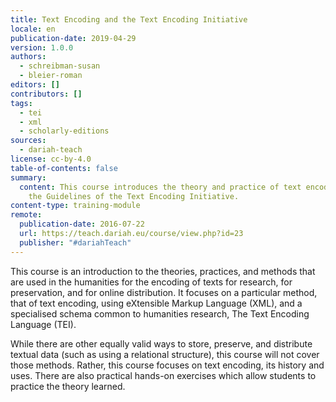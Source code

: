 ```yaml
---
title: Text Encoding and the Text Encoding Initiative
locale: en
publication-date: 2019-04-29
version: 1.0.0
authors:
  - schreibman-susan
  - bleier-roman
editors: []
contributors: []
tags:
  - tei
  - xml
  - scholarly-editions
sources:
  - dariah-teach
license: cc-by-4.0
table-of-contents: false
summary:
  content: This course introduces the theory and practice of text encoding using
    the Guidelines of the Text Encoding Initiative.
content-type: training-module
remote:
  publication-date: 2016-07-22
  url: https://teach.dariah.eu/course/view.php?id=23
  publisher: "#dariahTeach"
---
```

This course is an introduction to the theories, practices, and methods that are used in the humanities for the encoding of texts for research, for preservation, and for online distribution. It focuses on a particular method, that of text encoding, using eXtensible Markup Language (XML), and a specialised schema common to humanities research, The Text Encoding Language (TEI).

While there are other equally valid ways to store, preserve, and distribute textual data (such as using a relational structure), this course will not cover those methods. Rather, this course focuses on text encoding, its history and uses. There are also practical hands-on exercises which allow students to practice the theory learned.

<ExternalResource title="Interested in learning more?" subtitle="Check out Text Encoding and the Text Encoding Initiative on #dariahTeach" url="https://teach.dariah.eu/course/view.php?id=23" />
